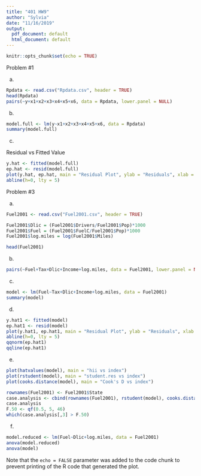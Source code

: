 ```yaml
---
title: "401 HW9"
author: "Sylvia"
date: "11/16/2019"
output:
  pdf_document: default
  html_document: default
---
```


```r
knitr::opts_chunk$set(echo = TRUE)
```

Problem #1

(a)
```r
Rpdata <- read.csv("Rpdata.csv", header = TRUE)
head(Rpdata)
pairs(~y+x1+x2+x3+x4+x5+x6, data = Rpdata, lower.panel = NULL)
```
 (b)
 
```r
model.full <- lm(y~x1+x2+x3+x4+x5+x6, data = Rpdata)
summary(model.full)
```
 
(c)

Residual vs Fitted Value

```r
y.hat <- fitted(model.full)
ep.hat <- resid(model.full)
plot(y.hat, ep.hat, main = "Residual Plot", ylab = "Residuals", xlab = "y-hat")
abline(h=0, lty = 5)
```

Problem #3

(a)
```r
Fuel2001 <- read.csv("Fuel2001.csv", header = TRUE)

Fuel2001$Dlic = (Fuel2001$Drivers/Fuel2001$Pop)*1000
Fuel2001$Fuel = (Fuel2001$FuelC/Fuel2001$Pop)*1000
Fuel2001$log.miles = log(Fuel2001$Miles)

head(Fuel2001)
```

(b)

```r
pairs(~Fuel+Tax+Dlic+Income+log.miles, data = Fuel2001, lower.panel = NULL)
```

(c)

```r
model <- lm(Fuel~Tax+Dlic+Income+log.miles, data = Fuel2001)
summary(model)
```

(d)

```r
y.hat1 <- fitted(model)
ep.hat1 <- resid(model)
plot(y.hat1, ep.hat1, main = "Residual Plot", ylab = "Residuals", xlab = "y-hat")
abline(h=0, lty = 5)
qqnorm(ep.hat1)
qqline(ep.hat1)
```

(e)

```r
plot(hatvalues(model), main = "hii vs index")
plot(rstudent(model), main = "student.res vs index")
plot(cooks.distance(model), main = "Cook's D vs index")
```

```r
rownames(Fuel2001) <- Fuel2001$State
case.analysis <- cbind(rownames(Fuel2001), rstudent(model), cooks.distance(model))
case.analysis
F.50 <- qf(0.5, 5, 46)
which(case.analysis[,3] > F.50)
```

(f) 

```r
model.reduced <- lm(Fuel~Dlic+log.miles, data = Fuel2001)
anova(model.reduced)
anova(model)
```


Note that the `echo = FALSE` parameter was added to the code chunk to prevent printing of the R code that generated the plot.
